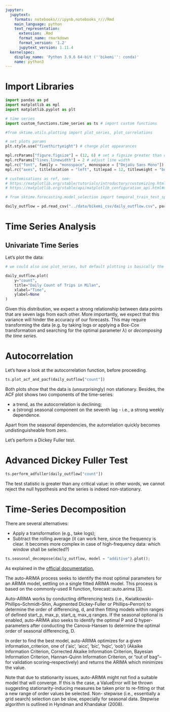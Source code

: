 ```yaml
---
jupyter:
  jupytext:
    formats: notebooks///ipynb,notebooks_r///Rmd
    main_language: python
    text_representation:
      extension: .Rmd
      format_name: rmarkdown
      format_version: '1.2'
      jupytext_version: 1.11.4
  kernelspec:
    display_name: 'Python 3.9.6 64-bit (''bikemi'': conda)'
    name: python3
---
```


# Import Libraries

```python
import pandas as pd
import matplotlib as mpl
import matplotlib.pyplot as plt

# time series
import custom_functions.time_series as ts # import custom functions

#from sktime.utils.plotting import plot_series, plot_correlations

# set plots params
plt.style.use("fivethirtyeight") # change plot appearances

mpl.rcParams["figure.figsize"] = (12, 6) # set a figsize greater than default
mpl.rcParams["lines.linewidth"] = 2 # adjust line width
mpl.rc("font", family = "monospace", monospace = ["DejaVu Sans Mono"])
mpl.rc("axes", titlelocation = "left", titlepad = 12, titleweight = "bold")

# customisations as ref, see:
# https://matplotlib.org/stable/tutorials/introductory/customizing.html
# https://matplotlib.org/stable/api/matplotlib_configuration_api.html#matplotlib.rcParams
```

```python
# from sktime.forecasting.model_selection import temporal_train_test_split, CutoffSplitter

daily_outflow = pd.read_csv("../data/bikemi_csv/daily_outflow.csv", parse_dates=[0], index_col=[0])

```

# Time Series Analysis

## Univariate Time Series

Let's plot the data:

```python
# we could also use plot_series, but default plotting is basically the same

daily_outflow.plot(
    y="count",
    title="Daily Count of Trips in Milan",
    xlabel="Time",
    ylabel=None
)
```

Given this distribution, we expect a strong relationship between data points that are seven lags from each other. More importantly, we expect that this variance will hinder the accuracy of our forecasts. This may require transforming the data (e.g. by taking logs or applying a Box-Cox transformation and searching for the optimal parameter $\lambda$) or *decomposing the time series*.


# Autocorrelation

Let's have a look at the autocorrelation function, before proceeding.

```python
ts.plot_acf_and_pacf(daily_outflow["count"])
```

Both plots show that the data is (unsurprisingly) non stationary. Besides, the ACF plot shows two components of the time-series:

* a trend, as the autocorrelation is declining;
* a (strong) seasonal component on the seventh lag - i.e., a strong weekly dependence.

Apart from the seasonal dependencies, the autorrelation quickly becomes undistinguisheable from zero.

Let's perform a Dickey Fuller test.


# Advanced Dickey Fuller Test

```python
ts.perform_adfuller(daily_outflow["count"])
```

The test statistic is greater than any critical value: in other words, we cannot reject the null hypothesis and the series is indeed non-stationary.


# Time-Series Decomposition

There are several alternatives:

* Apply a transformation (e.g., take logs);
* Subtract the rolling average (it can work here, since the frequency is clear. It becomes more complex in case of high-frequency data: which window shall be selected?)

```python
ts.seasonal_decompose(daily_outflow, model = "additive").plot();

```

As explained in the [official documentation](https://www.sktime.org/en/latest/api_reference/modules/auto_generated/sktime.forecasting.arima.AutoARIMA.html?highlight=seasonal%20decomposition),

The auto-ARIMA process seeks to identify the most optimal parameters for an ARIMA model, settling on a single fitted ARIMA model. This process is based on the commonly-used R function, forecast::auto.arima [3].

Auto-ARIMA works by conducting differencing tests (i.e., Kwiatkowski–Phillips–Schmidt–Shin, Augmented Dickey-Fuller or Phillips–Perron) to determine the order of differencing, d, and then fitting models within ranges of defined start_p, max_p, start_q, max_q ranges. If the seasonal optional is enabled, auto-ARIMA also seeks to identify the optimal P and Q hyper-parameters after conducting the Canova-Hansen to determine the optimal order of seasonal differencing, D.

In order to find the best model, auto-ARIMA optimizes for a given information_criterion, one of (‘aic’, ‘aicc’, ‘bic’, ‘hqic’, ‘oob’) (Akaike Information Criterion, Corrected Akaike Information Criterion, Bayesian Information Criterion, Hannan-Quinn Information Criterion, or “out of bag”–for validation scoring–respectively) and returns the ARIMA which minimizes the value.

Note that due to stationarity issues, auto-ARIMA might not find a suitable model that will converge. If this is the case, a ValueError will be thrown suggesting stationarity-inducing measures be taken prior to re-fitting or that a new range of order values be selected. Non- stepwise (i.e., essentially a grid search) selection can be slow, especially for seasonal data. Stepwise algorithm is outlined in Hyndman and Khandakar (2008).
